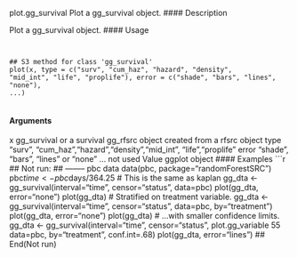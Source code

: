
plot.gg_survival Plot a gg_survival object.
#### Description 

Plot a gg_survival object.
#### Usage 
<pre><code>

## S3 method for class 'gg_survival'
plot(x, type = c("surv", "cum_haz", "hazard", "density",
"mid_int", "life", "proplife"), error = c("shade", "bars", "lines", "none"),
...)

</code></pre>
#### Arguments

x gg_survival or a survival gg_rfsrc object created from a rfsrc object
type "surv", "cum_haz","hazard","density","mid_int", "life","proplife"
error "shade", "bars", "lines" or "none"
... not used
Value
ggplot object
#### Examples 
```r

## Not run:
## -------- pbc data
data(pbc, package="randomForestSRC")
pbc$time <- pbc$days/364.25
# This is the same as kaplan
gg_dta <- gg_survival(interval="time", censor="status",
data=pbc)
plot(gg_dta, error="none")
plot(gg_dta)
# Stratified on treatment variable.
gg_dta <- gg_survival(interval="time", censor="status",
data=pbc, by="treatment")
plot(gg_dta, error="none")
plot(gg_dta)
# ...with smaller confidence limits.
gg_dta <- gg_survival(interval="time", censor="status",
plot.gg_variable 55
data=pbc, by="treatment", conf.int=.68)
plot(gg_dta, error="lines")
## End(Not run)
